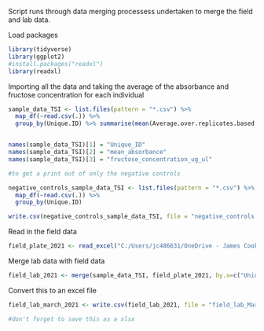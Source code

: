 Script runs through data merging processess undertaken to merge the field and lab data. 

Load packages
```r
library(tidyverse)
library(ggplot2)
#install.packages("readxl")
library(readxl)

```

Importing all the data and taking the average of the absorbance and fructose concentration for each individual
```r

sample_data_TSI <- list.files(pattern = "*.csv") %>%
  map_df(~read.csv(.)) %>%
  group_by(Unique.ID) %>% summarise(mean(Average.over.replicates.based.on.Raw.Data..630.), mean(Fructose.concentration..ug.uL.))


names(sample_data_TSI)[1] = "Unique_ID"
names(sample_data_TSI)[2] = "mean_absorbance"
names(sample_data_TSI)[3] = "fructose_concentration_ug_ul"

#to get a print out of only the negative controls

negative_controls_sample_data_TSI <- list.files(pattern = "*.csv") %>%
  map_df(~read.csv(.)) %>%
  group_by(Unique.ID)

write.csv(negative_controls_sample_data_TSI, file = "negative_controls.csv", row.names = F)

```

Read in the field data
```r

field_plate_2021 <- read_excel("C:/Users/jc486631/OneDrive - James Cook University/Chapter 3 - sugar feeding/Analysis/Lab.Field.Analysis/data2021/TSI_sugar/Sugar_mosquito_collections_form_2020_Long format2.xlsx", sheet = "Sugar_mosquito_collections_form")

```

Merge lab data with field data
```r

field_lab_2021 <- merge(sample_data_TSI, field_plate_2021, by.x=c("Unique_ID"), by.y=c("Unique_ID"), all.x=T)

```

Convert this to an excel file
```r
field_lab_march_2021 <- write.csv(field_lab_2021, file = "field_lab_March2021_zero_intercept.csv", row.names = F)

#don't forget to save this as a xlsx
```




